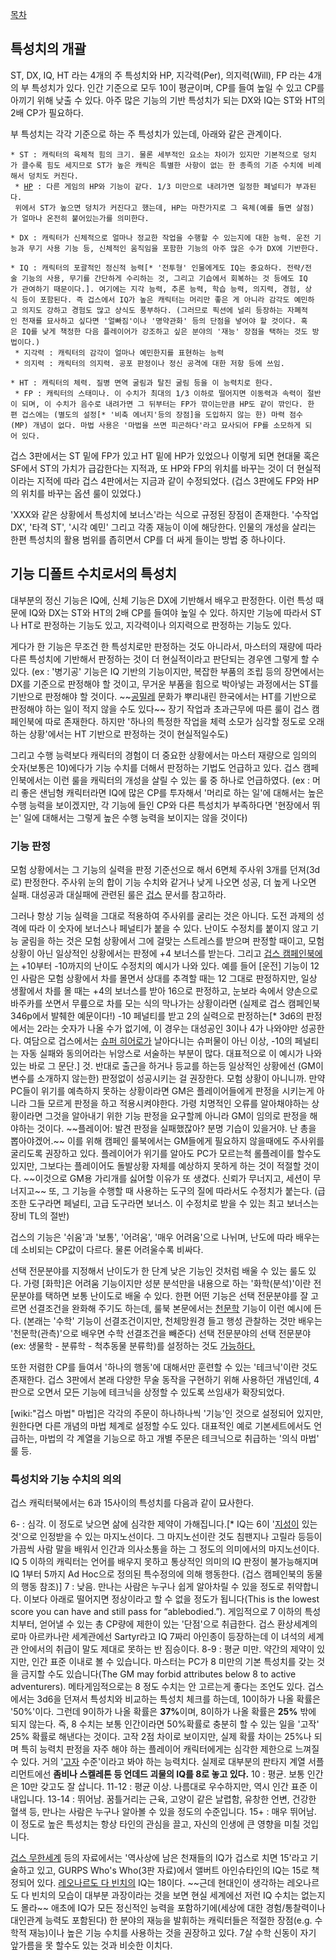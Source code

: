 [[목차]]

== 특성치의 개괄 ==
ST, DX, IQ, HT 라는 4개의 주 특성치와 HP, 지각력(Per), 의지력(Will), FP 라는 4개의 부 특성치가 있다. 인간 기준으로 모두 10이 평균이며, CP를 들여 높일 수 있고 CP를 아끼기 위해 낮출 수 있다. 아주 많은 기능의 기반 특성치가 되는 DX와 IQ는 ST와 HT의 2배 CP가 필요하다.

부 특성치는 각각 기준으로 하는 주 특성치가 있는데, 아래와 같은 관계이다.

 * ST : 캐릭터의 육체적 힘의 크기. 물론 세부적인 요소는 차이가 있지만 기본적으로 덩치가 클수록 힘도 세지므로 ST가 높은 캐릭은 특별한 사항이 없는 한 종족의 기준 수치에 비례해서 덩치도 커진다.
  * [[HP]] : 다른 게임의 HP와 기능이 같다. 1/3 미만으로 내려가면 일정한 페널티가 부과된다.
  위에서 ST가 높으면 덩치가 커진다고 했는데, HP는 마찬가지로 그 육체(예를 들면 살점)가 얼마나 온전히 붙어있는가를 의미한다.

 * DX : 캐릭터가 신체적으로 얼마나 정교한 작업을 수행할 수 있는지에 대한 능력. 운전 기능과 무기 사용 기능 등, 신체적인 움직임을 포함한 기능의 아주 많은 수가 DX에 기반한다.

 * IQ : 캐릭터의 포괄적인 정신적 능력[* '전투형' 인물에게도 IQ는 중요하다. 전략/전술 기능의 사용, 무기를 간단하게 수리하는 것, 그리고 기습에서 회복하는 것 등에도 IQ가 관여하기 때문이다.]. 여기에는 지각 능력, 추론 능력, 학습 능력, 의지력, 경험, 상식 등이 포함된다. 즉 겁스에서 IQ가 높은 캐릭터는 머리만 좋은 게 아니라 감각도 예민하고 의지도 강하고 경험도 많고 상식도 풍부하다. (그러므로 픽션에 널리 등장하는 자폐적인 천재를 묘사하고 싶다면 '얼빠짐'이나 '명약관화' 등의 단점을 넣어야 할 것이다. 혹은 IQ를 낮게 책정한 다음 플레이어가 강조하고 싶은 분야의 '재능' 장점을 택하는 것도 방법이다.)
  * 지각력 : 캐릭터의 감각이 얼마나 예민한지를 표현하는 능력
  * 의지력 : 캐릭터의 의지력. 공포 판정이나 정신 공격에 대한 저항 등에 쓰임.

 * HT : 캐릭터의 체력. 질병 면역 굴림과 탈진 굴림 등을 이 능력치로 한다.
  * FP : 캐릭터의 스태미나. 이 수치가 최대의 1/3 이하로 떨어지면 이동력과 속력이 절반이 되며, 이 수치가 음수로 내려가면 그 뒤부터는 FP가 깎이는만큼 HP도 같이 깎인다. 한편 겁스에는 (별도의 설정[* '비축 에너지'등의 장점]을 도입하지 않는 한) 마력 점수(MP) 개념이 없다. 마법 사용은 '마법을 쓰면 피곤하다'라고 묘사되어 FP를 소모하게 되어 있다.

겁스 3판에서는 ST 밑에 FP가 있고 HT 밑에 HP가 있었으나 이렇게 되면 현대물 혹은 SF에서 ST의 가치가 급감한다는 지적과, 또 HP와 FP의 위치를 바꾸는 것이 더 현실적이라는 지적에 따라 겁스 4판에서는 지금과 같이 수정되었다. (겁스 3판에도 FP와 HP의 위치를 바꾸는 옵션 룰이 있었다.)

'XXX와 같은 상황에서 특성치에 보너스'라는 식으로 규정된 장점이 존재한다. '수작업 DX', '타격 ST', '시각 예민' 그리고 각종 재능이 이에 해당한다. 인물의 개성을 살리는 한편 특성치의 활용 범위를 좁히면서 CP를 더 싸게 들이는 방법 중 하나이다.

== 기능 디폴트 수치로서의 특성치 ==
대부분의 정신 기능은 IQ에, 신체 기능은 DX에 기반해서 배우고 판정한다. 이런 특성 때문에 IQ와 DX는 ST와 HT의 2배 CP를 들여야 높일 수 있다. 하지만 기능에 따라서 ST나 HT로 판정하는 기능도 있고, 지각력이나 의지력으로 판정하는 기능도 있다.

게다가 한 기능은 무조건 한 특성치로만 판정하는 것도 아니라서, 마스터의 재량에 따라 다른 특성치에 기반해서 판정하는 것이 더 현실적이라고 판단되는 경우엔 그렇게 할 수 있다. (ex : '병기공' 기능은 IQ 기반의 기능이지만, 복잡한 부품의 조립 등의 장면에서는 DX를 기준으로 판정해야 할 것이고, 무거운 부품을 힘으로 박아넣는 과정에서는 ST를 기반으로 판정해야 할 것이다. ~~[[공밀레]] 문화가 뿌리내린 한국에서는 HT를 기반으로 판정해야 하는 일이 적지 않을 수도 있다~~ 장기 작업과 초과근무에 따른 룰이 겁스 캠페인북에 따로 존재한다. 하지만 '하나의 특정한 작업을 체력 소모가 심각할 정도로 오래 하는 상황'에서는 HT 기반으로 판정하는 것이 현실적일수도)

그리고 수행 능력보다 캐릭터의 경험이 더 중요한 상황에서는 마스터 재량으로 임의의 숫자(보통은 10)에다가 기능 수치를 더해서 판정하는 기법도 언급하고 있다. 겁스 캠페인북에서는 이런 룰을 캐릭터의 개성을 살릴 수 있는 룰 중 하나로 언급하였다. (ex : 머리 좋은 샌님형 캐릭터라면 IQ에 많은 CP를 투자해서 '머리로 하는 일'에 대해서는 높은 수행 능력을 보이겠지만, 각 기능에 들인 CP와 다른 특성치가 부족하다면 '현장에서 뛰는' 일에 대해서는 그렇게 높은 수행 능력을 보이지는 않을 것이다)

=== 기능 판정 ===
모험 상황에서는 그 기능의 실력을 판정 기준선으로 해서 6면체 주사위 3개를 던져(3d로) 판정한다. 주사위 눈의 합이 기능 수치와 같거나 낮게 나오면 성공, 더 높게 나오면 실패. 대성공과 대실패에 관련된 룰은 [[겁스]] 문서를 참고하라.

그러나 항상 기능 실력을 그대로 적용하여 주사위를 굴리는 것은 아니다. 도전 과제의 성격에 따라 이 숫자에 보너스나 페널티가 붙을 수 있다. 난이도 수정치를 붙이지 않고 기능 굴림을 하는 것은 모험 상황에서 그에 걸맞는 스트레스를 받으며 판정할 때이고, 모험 상황이 아닌 일상적인 상황에서는 판정에 +4 보너스를 받는다. 그리고 [[겁스 캠페인북]]에는 +10부터 -10까지의 난이도 수정치의 예시가 나와 있다. 예를 들어 [운전] 기능이 12인 사람은 모험 상황에서 차를 몰면서 상대를 추격할 때는 12 그대로 판정하지만, 일상 생활에서 차를 몰 때는 +4의 보너스를 받아 16으로 판정하고, 눈보라 속에서 양손으로 바주카를 쏘면서 무릎으로 차를 모는 식의 막나가는 상황이라면 (실제로 겁스 캠페인북 346p에서 발췌한 예문이다!) -10 페널티를 받고 2의 실력으로 판정하는[* 3d6의 판정에서는 2라는 숫자가 나올 수가 없기에, 이 경우는 대성공인 3이나 4가 나와야만 성공한다. 여담으로 겁스에서는 [[슈퍼 히어로]]가 날아다니는 슈퍼물이 아닌 이상, -10의 페널티는 자동 실패와 동의어라는 뉘앙스로 서술하는 부분이 많다. 대표적으로 이 예시가 나와 있는 바로 그 문단.] 것. 반대로 출근을 하거나 등교를 하는등 일상적인 상황에선 (GM이 변수를 소개하지 않는한) 판정없이 성공시키는 걸 권장한다. 모험 상황이 아니니까. 만약 PC들이 위기를 예측하지 못하는 상황이라면 GM은 플레이어들에게 판정을 시키는게 아니라 그들 모르게 판정을 하고 적용시켜야한다. 가령 치명적인 오류를 알아채야하는 상황이라면 그것을 알아내기 위한 기능 판정을 요구할께 아니라 GM이 임의로 판정을 해야하는 것이다. ~~플레이어: 발견 판정을 실패했잖아? 분명 기습이 있을거야. 난 총을 뽑아야겠어.~~ 이를 위해 캠페인 룰북에서는 GM들에게 필요하지 않을때에도 주사위를 굴리도록 권장하고 있다. 플레이어가 위기를 알아도 PC가 모르는척 롤플레이를 할수도 있지만, 그보다는 플레이어도 돌발상황 자체를 예상하지 못하게 하는 것이 적절할 것이다. ~~이것으로 GM용 가리개를 싫어할 이유가 또 생겼다. 신뢰가 무너지고, 세션이 무너지고~~
또, 그 기능을 수행할 때 사용하는 도구의 질에 따라서도 수정치가 붙는다. (급조한 도구라면 페널티, 고급 도구라면 보너스. 이 수정치로 받을 수 있는 최고 보너스는 장비 TL의 절반)

겁스의 기능은 '쉬움'과 '보통', '어려움', '매우 어려움'으로 나뉘며, 난도에 따라 배우는 데 소비되는 CP값이 다르다. 물론 어려울수록 비싸다.

선택 전문분야를 지정해서 난이도가 한 단계 낮은 기능인 것처럼 배울 수 있는 룰도 있다. 가령 [화학]은 어려움 기능이지만 성분 분석만을 내용으로 하는 '화학(분석)'이란 전문분야를 택하면 보통 난이도로 배울 수 있다. 한편 어떤 기능은 선택 전문분야를 잘 고르면 선결조건을 완화해 주기도 하는데, 룰북 본문에서는 [[천문학]] 기능이 이런 예시에 든다. (본래는 '수학' 기능이 선결조건이지만, 천체망원경 들고 행성 관찰하는 것만 배우는 '천문학(관측)'으로 배우면 수학 선결조건을 빼준다) 선택 전문분야의 선택 전문분야(ex: 생물학 - 분류학 - 척추동물 분류학)를 설정하는 것도 [http://www.rpg-session.net/bbs/78585 가능하다.]

또한 저렴한 CP를 들여서 '하나의 행동'에 대해서만 훈련할 수 있는 '테크닉'이란 것도 존재한다. 겁스 3판에서 본래 다양한 무술 동작을 구현하기 위해 사용하던 개념인데, 4판으로 오면서 모든 기능에 테크닉을 상정할 수 있도록 쓰임새가 확장되었다.

[wiki:"겁스 마법" 마법]은 각각의 주문이 하나하나씩 '기능'인 것으로 설정되어 있지만, 원한다면 다른 개념의 마법 체계로 설정할 수도 있다. 대표적인 예로 기본세트에서도 언급하는, 마법의 각 계열을 기능으로 하고 개별 주문은 테크닉으로 취급하는 '의식 마법' 룰 등.

=== 특성치와 기능 수치의 의의 ===
겁스 캐릭터북에서는 6과 15사이의 특성치를 다음과 같이 묘사한다.

6- : 심각. 이 정도로 낮으면 삶에 심각한 제약이 가해집니다.[* IQ는 6이 '[[지성]]이 있는 것'으로 인정받을 수 있는 마지노선이다. 그 마지노선이란 것도 침팬지나 고릴라 등등이 가끔씩 사람 말을 배워서 인간과 의사소통을 하는 그 정도의 의미에서의 마지노선이다. IQ 5 이하의 캐릭터는 언어를 배우지 못하고 통상적인 의미의 IQ 판정이 불가능해지며 IQ 1부터 5까지 Ad Hoc으로 정의된 특수정의에 의해 행동한다. (겁스 캠페인북의 동물의 행동 참조)]
7 : 낮음. 만나는 사람은 누구나 쉽게 알아차릴 수 있을 정도로 취약합니다. 이보다 아래로 떨어지면 정상이라고 할 수 없을 정도가 됩니다(This is the lowest score you can have and still pass for “ablebodied.”).
게임적으로 7 이하의 특성치부터, 얻어낼 수 있는 총 CP량에 제한이 있는 '단점'으로 취급한다. 겁스 환상세계의 로마 아르카나란 세계관에선 Sartyr라고 IQ 7짜리 아인종이 등장하는데 이 녀석의 세계관 안에서의 취급이 말도 제대로 못하는 반 짐승이다.
8-9 : 평균 미만. 약간의 제약이 있지만, 인간 표준 이내로 볼 수 있습니다. 마스터는 PC가 8 미만의 기본 특성치를 갖는 것을 금지할 수도 있습니다(The GM may forbid attributes below 8 to active adventurers).
메타게임적으로는 8 정도 수치는 안 고르는게 좋다는 조언도 있다. 겁스에서는 3d6을 던져서 특성치와 비교하는 특성치 체크를 하는데, 10이하가 나올 확률은 '50%'이다. 그런데 9이하가 나올 확률은 '''37%'''이며, 8이하가 나올 확률은 '''25%''' 밖에 되지 않는다. 즉, 8 수치는 보통 인간이라면 50%확률로 충분히 할 수 있는 일을 '고작' 25% 확률로 해낸다는 것이다. 고작 2점 차이로 보이지만, 실제 확률 차이는 25%나 되며 특히 능력치 판정을 자주 해야 하는 플레이어 캐릭터에게는 심각한 제한으로 느껴질 수 있다. 거의 '[[고자]] 수준'이라고 봐야 하는 능력치다. 실제로 대부분의 판타지 계열 서플리먼트에선 '''좀비나 스켈레톤 등 언데드 괴물의 IQ를 8로 놓고 있다.'''
10 : 평균. 보통 인간은 10만 갖고도 잘 삽니다.
11-12 : 평균 이상. 나름대로 우수하지만, 역시 인간 표준 이내입니다.
13-14 : 뛰어남. 꿈틀거리는 근육, 고양이 같은 날렵함, 유창한 언변, 건강한 혈색 등, 만나는 사람은 누구나 알아볼 수 있을 정도의 수준입니다.
15+ : 매우 뛰어남. 이 정도로 높은 특성치는 항상 타인의 관심을 끌고, 자신의 인생에 큰 영향을 미칠 것입니다.

[[겁스 무한세계]] 등의 자료에서는 '역사상에 남은 천재들의 IQ가 겁스로 치면 15'라고 기술하고 있고, GURPS Who's Who(3판 자료)에서 앨버트 아인슈타인의 IQ는 15로 책정되어 있다. [[레오나르도 다 빈치]]의 IQ는 18이다. ~~근데 현대인이 생각하는 레오나르도 다 빈치의 모습이 대부분 과장이라는 것을 보면 현실 세계에선 저런 IQ 수치는 없는지도 몰라~~ 애초에 IQ가 모든 정신적인 능력을 포함하기에(세상에 대한 경험/통찰력이나 대인관계 능력도 포함된다) 한 분야의 재능을 발휘하는 캐릭터들은 적절한 장점(e.g. 수학적 재능)이나 높은 기능 수치를 사용하는 것을 권장하고 있다. 7살 수학 신동이 자기 앞가름을 못 할수도 있는 것과 비슷한 이치다.
